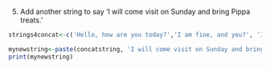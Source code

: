 5) Add another string to say 'I will come visit on Sunday and bring Pippa
treats.'

```r
strings4concat<-c('Hello, how are you today?','I am fine, and you?', 'It is terrible weather we have had is it not?', 'I know my cat, Mielo is so miserable. She does not want to go out.')

mynewstring<-paste(concatstring, 'I will come visit on Sunday and bring Pippa treats.', sep=" ")
print(mynewstring)
```